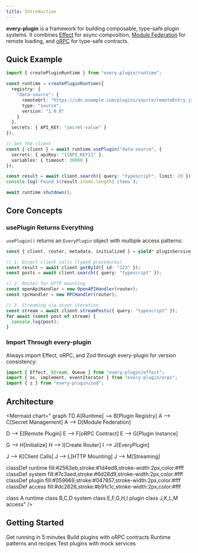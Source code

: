 ```yaml
---
title: Introduction
---
```


**every-plugin** is a framework for building composable, type-safe plugin systems. It combines [Effect](https://effect.website/) for async composition, [Module Federation](https://module-federation.io/) for remote loading, and [oRPC](https://orpc.io/) for type-safe contracts.

## Quick Example

```typescript
import { createPluginRuntime } from "every-plugin/runtime";

const runtime = createPluginRuntime({
  registry: {
    "data-source": {
      remoteUrl: "https://cdn.example.com/plugins/source/remoteEntry.js",
      type: "source",
      version: "1.0.0"
    }
  },
  secrets: { API_KEY: "secret-value" }
});

// Get the client
const { client } = await runtime.usePlugin("data-source", {
  secrets: { apiKey: "{{API_KEY}}" },
  variables: { timeout: 30000 }
});

const result = await client.search({ query: "typescript", limit: 20 });
console.log(`Found ${result.items.length} items`);

await runtime.shutdown();
```

## Core Concepts

### usePlugin Returns Everything

`usePlugin()` returns an `EveryPlugin` object with multiple access patterns:

```typescript
const { client, router, metadata, initialized } = yield* pluginService.usePlugin(...);

// 1. Direct client calls (typed procedures)
const result = await client.getById({ id: "123" });
const posts = await client.search({ query: "typescript" });

// 2. Router for HTTP mounting
const openApiHandler = new OpenAPIHandler(router);
const rpcHandler = new RPCHandler(router);

// 3. Streaming via async iteration
const stream = await client.streamPosts({ query: "typescript" });
for await (const post of stream) {
  console.log(post);
}
```

### Import Through every-plugin

Always import Effect, oRPC, and Zod through every-plugin for version consistency:

```typescript
import { Effect, Stream, Queue } from "every-plugin/effect";
import { oc, implement, eventIterator } from "every-plugin/orpc";
import { z } from "every-plugin/zod";
```

## Architecture

<Mermaid
  chart="
graph TD
  A[Runtime] --> B[Plugin Registry]
  A --> C[Secret Management]
  A --> D[Module Federation]

  D --> E[Remote Plugin]
  E --> F[oRPC Contract]
  E --> G[Plugin Instance]

  G --> H[Initialize]
  H --> I[Create Router]
  I --> J[EveryPlugin]

  J --> K[Client Calls]
  J --> L[HTTP Mounting]
  J --> M[Streaming]

  classDef runtime fill:#2563eb,stroke:#1d4ed8,stroke-width:2px,color:#fff
  classDef system fill:#7c3aed,stroke:#6d28d9,stroke-width:2px,color:#fff
  classDef plugin fill:#059669,stroke:#047857,stroke-width:2px,color:#fff
  classDef access fill:#dc2626,stroke:#b91c1c,stroke-width:2px,color:#fff

  class A runtime
  class B,C,D system
  class E,F,G,H,I plugin
  class J,K,L,M access"
/>

## Getting Started

<Cards>
  <Card title="Quick Start" href="/docs/quick-start">
    Get running in 5 minutes
  </Card>
  <Card title="Creating Plugins" href="/docs/plugins">
    Build plugins with oRPC contracts
  </Card>
  <Card title="Using Plugins" href="/docs/runtime">
    Runtime patterns and recipes
  </Card>
  <Card title="Testing" href="/docs/testing">
    Test plugins with mock services
  </Card>
</Cards>
